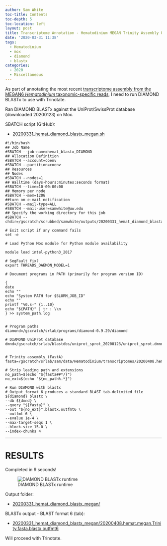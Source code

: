 ```yaml
---
author: Sam White
toc-title: Contents
toc-depth: 5
toc-location: left
layout: post
title: Transcriptome Annotation - Hematodinium MEGAN Trinity Assembly Using DIAMOND BLASTx on Mox
date: '2020-03-31 11:38'
tags:
  - Hematodinium
  - mox
  - diamond
  - blastx
categories:
  - 2020
  - Miscellaneous
---
```

As part of annotating the most recent [transcriptome assembly from the MEGAN6 _Hematodinium_ taxonomic-specific reads](https://robertslab.github.io/sams-notebook/posts/2020/2020-03-31-Transcriptome-Assembly---Hematodinium-with-MEGAN6-Taxonomy-specific-Reads-with-Trinity-on-Mox/), I need to run DIAMOND BLASTx to use with Trinotate.

Ran DIAMOND BLASTx against the UniProt/SwissProt database (downloaded 20200123) on Mox.

SBATCH script (GitHub):

- [20200331_hemat_diamond_blastx_megan.sh](https://github.com/RobertsLab/sams-notebook/blob/master/sbatch_scripts/20200331_hemat_diamond_blastx_megan.sh)

```shell
#!/bin/bash
## Job Name
#SBATCH --job-name=hemat_blastx_DIAMOND
## Allocation Definition
#SBATCH --account=coenv
#SBATCH --partition=coenv
## Resources
## Nodes
#SBATCH --nodes=1
## Walltime (days-hours:minutes:seconds format)
#SBATCH --time=10-00:00:00
## Memory per node
#SBATCH --mem=120G
##turn on e-mail notification
#SBATCH --mail-type=ALL
#SBATCH --mail-user=samwhite@uw.edu
## Specify the working directory for this job
#SBATCH --chdir=/gscratch/scrubbed/samwhite/outputs/20200331_hemat_diamond_blastx_megan

# Exit script if any command fails
set -e

# Load Python Mox module for Python module availability

module load intel-python3_2017

# SegFault fix?
export THREADS_DAEMON_MODEL=1

# Document programs in PATH (primarily for program version ID)

{
date
echo ""
echo "System PATH for $SLURM_JOB_ID"
echo ""
printf "%0.s-" {1..10}
echo "${PATH}" | tr : \\n
} >> system_path.log


# Program paths
diamond=/gscratch/srlab/programs/diamond-0.9.29/diamond

# DIAMOND UniProt database
dmnd=/gscratch/srlab/blastdbs/uniprot_sprot_20200123/uniprot_sprot.dmnd


# Trinity assembly (FastA)
fasta=/gscratch/srlab/sam/data/Hematodinium/transcriptomes/20200408.hemat.megan.Trinity.fasta

# Strip leading path and extensions
no_path=$(echo "${fasta##*/}")
no_ext=$(echo "${no_path%.*}")

# Run DIAMOND with blastx
# Output format 6 produces a standard BLAST tab-delimited file
${diamond} blastx \
--db ${dmnd} \
--query "${fasta}" \
--out "${no_ext}".blastx.outfmt6 \
--outfmt 6 \
--evalue 1e-4 \
--max-target-seqs 1 \
--block-size 15.0 \
--index-chunks 4
```

---

# RESULTS

Completed in 9 seconds!

![DIAMOND BLASTx runtime](https://github.com/RobertsLab/sams-notebook/blob/master/images/screencaps/20200331_hemat_diamond_blastx_megan_runtime.png?raw=true)

Output folder:

- [20200331_hemat_diamond_blastx_megan/](https://gannet.fish.washington.edu/Atumefaciens/20200331_hemat_diamond_blastx_megan/)

BLASTx output - BLAST format 6 (tab):

- [20200331_hemat_diamond_blastx_megan/20200408.hemat.megan.Trinity.fasta.blastx.outfmt6](https://gannet.fish.washington.edu/Atumefaciens/20200331_hemat_diamond_blastx_megan/20200408.hemat.megan.Trinity.fasta.blastx.outfmt6)

Will proceed with Trinotate.
